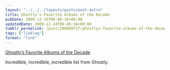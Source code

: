 ```yaml
---
layout: "../../../layouts/posts/post.astro"
title: Ghostly’s Favorite Albums of the Decade
pubDate: 2009-12-24T06:40:16+00:00
updatedDate: 2009-12-24T06:40:16+00:00
tumblr_permalink: /post/298089727/ghostlys-favorite-albums-of-the-decade-ghostly
tags: ["linklog"]
format: "link"
---
```


[Ghostly&#8217;s Favorite Albums of the Decade][1]

Incredible, incredible, incredible list from Ghostly.

[1]: http://ghostly.com/media/top110
